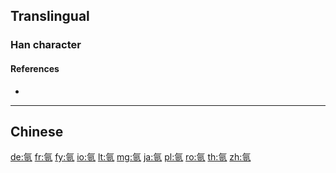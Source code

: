 {{character info/new}}
{{also|氬}}
==Translingual==

===Han character===
{{Han char|rn=84|rad=气|as=06|sn=10|four=|canj=ONMTC|ids=⿹气亚}}

====References====
* {{Han ref|kx=0599.151|hdz=32011.080|uh=6C29|ud=27689|bh=EBB2|bd=60338}}

----

==Chinese==
{{zh-see|氬}}

[[de:氩]]
[[fr:氩]]
[[fy:氩]]
[[io:氩]]
[[lt:氩]]
[[mg:氩]]
[[ja:氩]]
[[pl:氩]]
[[ro:氩]]
[[th:氩]]
[[zh:氩]]